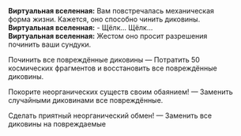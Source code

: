 {{Диалог Начало}}
:'''Виртуальная вселенная:''' Вам повстречалась механическая форма жизни. Кажется, оно способно чинить диковины.
:'''Виртуальная вселенная:''' - Щёлк... Щёлк...
:'''Виртуальная вселенная:''' Жестом оно просит разрешения починить ваши сундуки.
:{{Диалог|Звезда}} Починить все повреждённые диковины &mdash; Потратить 50 космических фрагментов и восстановить все повреждённые диковины.
:{{Диалог|Звезда}} Покорите неорганических существ своим обаянием! &mdash; Заменить случайными диковинами все повреждённые.
:{{Диалог|Звезда}} Сделать приятный неорганический обмен! &mdash; Заменить все диковины на повреждаемые
{{Диалог Конец}}